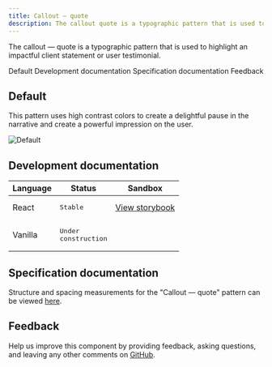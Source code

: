 ```yaml
---
title: Callout – quote
description: The callout quote is a typographic pattern that is used to highlight an impactful client statement or user testimonial.
---
```


<PageDescription>

The callout &mdash; quote is a typographic pattern that is used to highlight an impactful client statement or user testimonial.

</PageDescription>

<AnchorLinks>

<AnchorLink>Default</AnchorLink>
<AnchorLink>Development documentation</AnchorLink>
<AnchorLink>Specification documentation</AnchorLink>
<AnchorLink>Feedback</AnchorLink>

</AnchorLinks>

## Default
This pattern uses high contrast colors to create a delightful pause in the narrative and create a powerful impression on the user.

![Default](../../images/pattern/callout-quote.jpg)


## Development documentation

| Language      | Status        | Sandbox                                                                              |
| ------------- | -----------   | ------------------------------------------------------------------------             |
| React         | <div><span class="bx--tag bx--tag--green"><pre>Stable</pre></span></div>        | [View storybook](https://ibmdotcom-react.mybluemix.net/?path=/story/patterns-blocks-calloutquote--default)     |
| Vanilla       | <div><span class="bx--tag bx--tag--cool-gray"><pre>Under construction</pre></span></div>  |

## Specification documentation

Structure and spacing measurements for the "Callout &mdash; quote" pattern can be viewed [here](https://ibm.box.com/s/5p4zb97inftv5bj6dabgk8cpp9fbdr4w).

## Feedback

Help us improve this component by providing feedback, asking questions, and leaving any other comments on [GitHub](https://github.com/carbon-design-system/ibm-dotcom-library).
